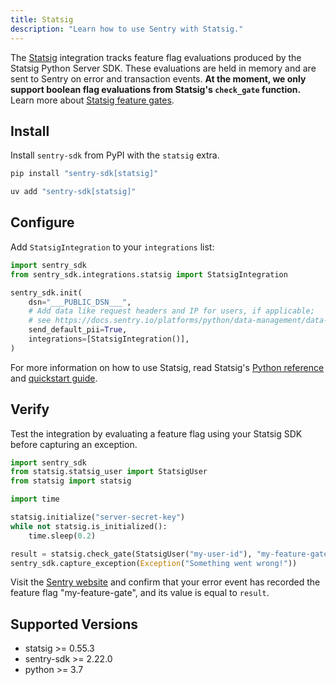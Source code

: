 ```yaml
---
title: Statsig
description: "Learn how to use Sentry with Statsig."
---
```


<PlatformContent includePath="feature-flags/prerelease-alert" />

The [Statsig](https://www.statsig.com/) integration tracks feature flag evaluations produced by the Statsig Python Server SDK. These evaluations are held in memory and are sent to Sentry on error and transaction events. **At the moment, we only support boolean flag evaluations from Statsig's `check_gate` function.** Learn more about [Statsig feature gates](https://docs.statsig.com/feature-flags/working-with/).

## Install

Install `sentry-sdk` from PyPI with the `statsig` extra.

```bash {tabTitle:pip}
pip install "sentry-sdk[statsig]"
```
```bash {tabTitle:uv}
uv add "sentry-sdk[statsig]"
```

## Configure

Add `StatsigIntegration` to your `integrations` list:

```python
import sentry_sdk
from sentry_sdk.integrations.statsig import StatsigIntegration

sentry_sdk.init(
    dsn="___PUBLIC_DSN___",
    # Add data like request headers and IP for users, if applicable;
    # see https://docs.sentry.io/platforms/python/data-management/data-collected/ for more info
    send_default_pii=True,
    integrations=[StatsigIntegration()],
)
```

For more information on how to use Statsig, read Statsig's [Python reference](https://docs.statsig.com/server/pythonSDK) and [quickstart guide](https://docs.statsig.com/guides/first-feature).

## Verify

Test the integration by evaluating a feature flag using your Statsig SDK before capturing an exception.

```python
import sentry_sdk
from statsig.statsig_user import StatsigUser
from statsig import statsig

import time

statsig.initialize("server-secret-key")
while not statsig.is_initialized():
    time.sleep(0.2)

result = statsig.check_gate(StatsigUser("my-user-id"), "my-feature-gate")
sentry_sdk.capture_exception(Exception("Something went wrong!"))
```

Visit the [Sentry website](https://sentry.io/issues/) and confirm that your error
event has recorded the feature flag "my-feature-gate", and its value is equal to `result`.

## Supported Versions

- statsig >= 0.55.3
- sentry-sdk >= 2.22.0
- python >= 3.7

<PlatformContent includePath="feature-flags/next-steps" />
